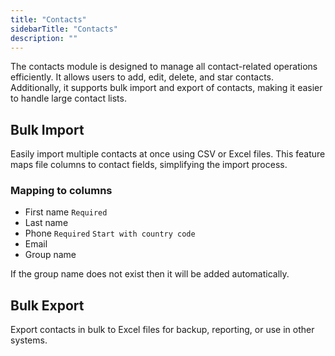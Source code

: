 ```yaml
---
title: "Contacts"
sidebarTitle: "Contacts"
description: ""
---
```


The contacts module is designed to manage all contact-related operations efficiently. It allows users to add, edit, delete, and star contacts. Additionally, it supports bulk import and export of contacts, making it easier to handle large contact lists.

## Bulk Import
Easily import multiple contacts at once using CSV or Excel files. This feature maps file columns to contact fields, simplifying the import process.

### Mapping to columns
- First name `Required`
- Last name
- Phone `Required` `Start with country code`
- Email
- Group name

<Info>
    If the group name does not exist then it will be added automatically.
</Info>

## Bulk Export
Export contacts in bulk to Excel files for backup, reporting, or use in other systems.
